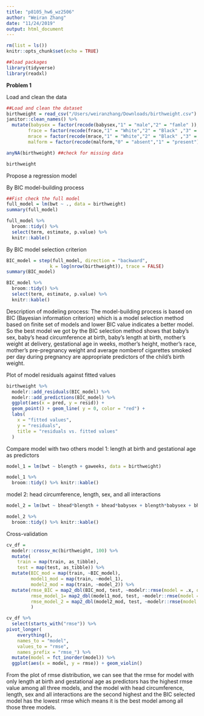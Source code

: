 ```yaml
---
title: "p8105_hw6_wz2506"
author: "Weiran Zhang"
date: "11/24/2019"
output: html_document
---
```


```r
rm(list = ls())
knitr::opts_chunk$set(echo = TRUE)

##load packages
library(tidyverse)
library(readxl)
```


**Problem 1**

Load and clean the data
```r
##Load and clean the dataset
birthweight = read_csv("/Users/weiranzhang/Downloads/birthweight.csv") %>% 
janitor::clean_names() %>% 
  mutate(babysex = factor(recode(babysex,"1" = "male","2" = "famle" )),
        frace = factor(recode(frace,"1" = "White","2" = "Black" ,"3" = "Asian", "4"= "Puerto Rican","8"  = "Other", "9" = "Unknown")),
        mrace = factor(recode(mrace,"1" = "White","2" = "Black" ,"3" = "Asian", "4"= "Puerto Rican","8"  = "Other")),
        malform = factor(recode(malform,"0" = "absent","1" = "present")))

anyNA(birthweight) ##check for missing data

birthweight

```

Propose a regression model

By BIC model-building process
```r
##Fist check the full model
full_model = lm(bwt ~ ., data = birthweight)
summary(full_model)

full_model %>% 
  broom::tidy() %>% 
  select(term, estimate, p.value) %>% 
  knitr::kable()
```

By BIC model selection criterion
```r

BIC_model = step(full_model, direction = "backward",
                k = log(nrow(birthweight)), trace = FALSE)
summary(BIC_model)

BIC_model %>% 
  broom::tidy() %>% 
  select(term, estimate, p.value) %>% 
  knitr::kable()
```

Description of modeling process: 
The model-building process is based on BIC (Bayesian information criterion) which is a model selection method based on finite set of models and lower BIC value indicates a better model. 
So the best model we got by the BIC selection method shows that baby's sex, baby's head circumference at birth, baby’s length at birth, mother’s weight at delivery, gestational age in weeks, mother’s height, mother’s race, mother’s pre-pregnancy weight and average nomberof cigarettes smoked per day during pregnancy are appropriate predictors of the child's birth weight. 

Plot of model residuals against fitted values
```r

birthweight %>% 
  modelr::add_residuals(BIC_model) %>% 
  modelr::add_predictions(BIC_model) %>% 
  ggplot(aes(x = pred, y = resid)) + 
  geom_point() + geom_line( y = 0, color = "red") +
  labs(
    x = "fitted values",
    y = "residuals",
    title = "residuals vs. fitted values"
  ) 
```

Compare model with two others
model 1: length at birth and gestational age as predictors
```r

model_1 = lm(bwt ~ blength + gaweeks, data = birthweight) 

model_1 %>% 
  broom::tidy() %>% knitr::kable()
```

model 2: head circumference, length, sex, and all interactions 
```r

model_2 = lm(bwt ~ bhead*blength + bhead*babysex + blength*babysex + bhead*babysex*blength,data = birthweight)

model_2 %>% 
  broom::tidy() %>% knitr::kable()
```

Cross-validation
```r

cv_df =
  modelr::crossv_mc(birthweight, 100) %>% 
  mutate(
    train = map(train, as_tibble),
    test = map(test, as_tibble)) %>% 
  mutate(BIC_mod = map(train, ~BIC_model),
         model1_mod = map(train, ~model_1),
         model2_mod = map(train, ~model_2)) %>% 
  mutate(rmse_BIC = map2_dbl(BIC_mod, test, ~modelr::rmse(model = .x, data = .y)),
         rmse_model_1= map2_dbl(model1_mod, test, ~modelr::rmse(model = .x, data = .y)),
         rmse_model_2 = map2_dbl(model2_mod, test, ~modelr::rmse(model = .x, data = .y))
         )

cv_df %>% 
  select(starts_with("rmse")) %>% 
pivot_longer(
    everything(),
    names_to = "model", 
    values_to = "rmse",
    names_prefix = "rmse_") %>% 
  mutate(model = fct_inorder(model)) %>% 
  ggplot(aes(x = model, y = rmse)) + geom_violin()

```

From the plot of rmse distribution, we can see that the rmse for model with only length at birth and gestational age as predictors has the highest rmse value among all three models, and the model with head circumference, length, sex and all interactions are the second highest and the BIC selected model has the lowest rmse which means it is the best model among all those three models. 